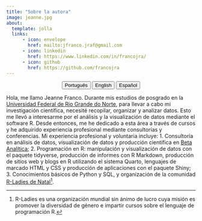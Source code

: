 ---
title: "Sobre la autora"
image: jeanne.jpg
about:
  template: jolla
  links:
      - icon: envelope
        href: mailto:jfranco.jraf@gmail.com
      - icon: linkedin
        href: https://www.linkedin.com/in/francojra/
      - icon: github
        href: https://github.com/francojra
---

<center>

::: {.btn-group role="group" aria-label="About"}
<a href="about-pt.html"> <button type="button" class="btn btn-primary me-md-2 btn-sm">Português</button></a> <a href="about-en.html"> <button type="button" class="btn btn-primary me-md-2 btn-sm">English</button></a> <a href="about-es.html"><button type="button" class="btn btn-primary me-md-2 btn-sm">Español</button></a>
:::

</center>

Hola, me llamo Jeanne Franco. Durante mis estudios de posgrado en la [Universidad Federal de Rio Grande do Norte](https://www.ufrn.br/), para llevar a cabo mi investigación científica, necesité recopilar, organizar y analizar datos. Esto me llevó a interesarme por el análisis y la visualización de datos mediante el software R. Desde entonces, me he dedicado a esta área a través de cursos y he adquirido experiencia profesional mediante consultorías y conferencias. Mi experiencia profesional y voluntaria incluye: 1. Consultoría en análisis de datos, visualización de datos y producción científica en [Beta Analítica](https://betaanalitica.com.br/); 2. Programación en R: manipulación y visualización de datos con el paquete tidyverse, producción de informes con R Markdown, producción de sitios web y blogs en R utilizando el sistema Quarto, lenguajes de marcado HTML y CSS y producción de aplicaciones con el paquete Shiny; 3. Conocimientos básicos de Python y SQL, y organización de la comunidad [R-Ladies de Natal](https://rladies.org/)[^1].

[^1]: R-Ladies es una organización mundial sin ánimo de lucro cuya misión es promover la diversidad de género e impartir cursos sobre el lenguaje de programación R.
